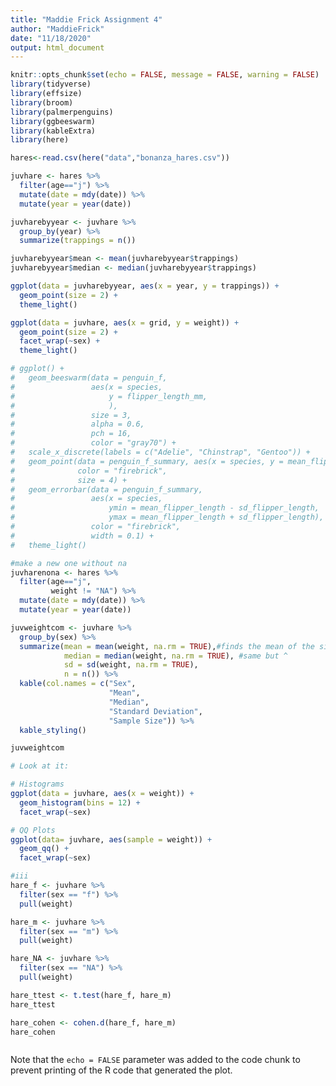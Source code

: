 ```yaml
---
title: "Maddie Frick Assignment 4"
author: "MaddieFrick"
date: "11/18/2020"
output: html_document
---
```


```r
knitr::opts_chunk$set(echo = FALSE, message = FALSE, warning = FALSE)
library(tidyverse)
library(effsize)
library(broom)
library(palmerpenguins)
library(ggbeeswarm)
library(kableExtra)
library(here)
```


```r
hares<-read.csv(here("data","bonanza_hares.csv"))
```


```r
juvhare <- hares %>% 
  filter(age=="j") %>% 
  mutate(date = mdy(date)) %>% 
  mutate(year = year(date))
```


```r
juvharebyyear <- juvhare %>% 
  group_by(year) %>% 
  summarize(trappings = n())

juvharebyyear$mean <- mean(juvharebyyear$trappings)
juvharebyyear$median <- median(juvharebyyear$trappings)
```


```r
ggplot(data = juvharebyyear, aes(x = year, y = trappings)) +
  geom_point(size = 2) +
  theme_light()
```


```r
ggplot(data = juvhare, aes(x = grid, y = weight)) +
  geom_point(size = 2) +
  facet_wrap(~sex) +
  theme_light()

# ggplot() +
#   geom_beeswarm(data = penguin_f, 
#                 aes(x = species, 
#                     y = flipper_length_mm,
#                     ),
#                 size = 3,
#                 alpha = 0.6,
#                 pch = 16,
#                 color = "gray70") +
#   scale_x_discrete(labels = c("Adelie", "Chinstrap", "Gentoo")) +
#   geom_point(data = penguin_f_summary, aes(x = species, y = mean_flipper_length), 
#              color = "firebrick",
#              size = 4) +
#   geom_errorbar(data = penguin_f_summary, 
#                 aes(x = species, 
#                     ymin = mean_flipper_length - sd_flipper_length,
#                     ymax = mean_flipper_length + sd_flipper_length),
#                 color = "firebrick",
#                 width = 0.1) +
#   theme_light()
```


```r
#make a new one without na
juvharenona <- hares %>% 
  filter(age=="j",
         weight != "NA") %>% 
  mutate(date = mdy(date)) %>% 
  mutate(year = year(date))

juvweightcom <- juvhare %>% 
  group_by(sex) %>% 
  summarize(mean = mean(weight, na.rm = TRUE),#finds the mean of the size measurements
            median = median(weight, na.rm = TRUE), #same but ^
            sd = sd(weight, na.rm = TRUE), 
            n = n()) %>% 
  kable(col.names = c("Sex",
                      "Mean",
                      "Median", 
                      "Standard Deviation",
                      "Sample Size")) %>% 
  kable_styling()

juvweightcom
```


```r
# Look at it:

# Histograms
ggplot(data = juvhare, aes(x = weight)) +
  geom_histogram(bins = 12) +
  facet_wrap(~sex)

# QQ Plots
ggplot(data= juvhare, aes(sample = weight)) +
  geom_qq() +
  facet_wrap(~sex)
```


```r
#iii
hare_f <- juvhare %>% 
  filter(sex == "f") %>% 
  pull(weight)

hare_m <- juvhare %>% 
  filter(sex == "m") %>% 
  pull(weight)

hare_NA <- juvhare %>% 
  filter(sex == "NA") %>% 
  pull(weight)

hare_ttest <- t.test(hare_f, hare_m)
hare_ttest

hare_cohen <- cohen.d(hare_f, hare_m)
hare_cohen



```

Note that the `echo = FALSE` parameter was added to the code chunk to prevent printing of the R code that generated the plot.



